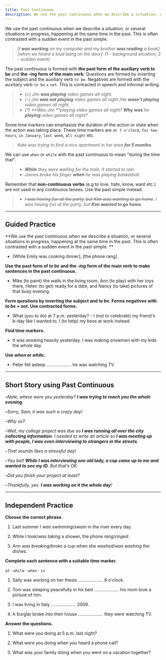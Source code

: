 ```yaml
---
title: Past Continuous
description: We use the past continuous when we describe a situation, or several situations in progress, happening at the same time in the past
---
```


We use the past continuous when we describe a situation, or several situations in progress, happening at the same time in the past. This is often contrasted with a sudden event in the past simple.

> _[I **was working** on my computer and my brother **was reading** a book] [when we heard a loud bang on the door]._ (1 - background situation; 2 - sudden event)

The past continuous is formed with **the past form of the auxiliary verb to be** and **the -ing form of the main verb**. Questions are formed by inverting the subject and the auxiliary verb `to be`. Negatives are formed with the auxiliary verb `to be` + `not`. This is contracted in speech and informal writing.

> - _(+) Jim **was playing** video games all night._
> - _(-) Jim **was not playing** video games all night./He **wasn't playing** video games all night._
> - _(?) **Was Jim **playing video games all night? **Why was** he **playing** video games all night?_

Some time markers can emphasize the duration of the action or state when the action was taking place. These time markers are `at 7 o'clock`, `for two hours`, `in January`, `last week`, `all night` etc.

> _Kate was trying to find a nice apartment in her area **for 5 months**._

We can use `when` or `while` with the past continuous to mean "during the time that".

> - _**While** they were waiting for the train, it started to rain._
> - _James broke his finger **when** he was playing basketball._

Remember that **non-continuous verbs** (e.g to love, hate, know, want etc.) are not used in any continuous tenses. Use the past simple instead.

> - _~~I was having fun at the party, but Kim was wanting to go home~~. I was having fun at the party, but **Kim wanted to go home**._

---

## Guided Practice

**We use the past continuous when we describe a situation, or several situations in progress, happening at the same time in the past. This is often contrasted with a sudden event in the past simple. **

- [While Emily was cooking dinner], [the phone rang]. <InfoTooltip label="[1] - background event; [2] - sudden event" />

**Use the past form of _to be_ and the _-ing_ form of the main verb to make sentences in the past continuous.**

- Mike (to paint) the walls in the living room, Ann (to play) with her toys there, Helen (to get) ready for a date, and Nancy (to take) pictures of that busy evening. <InfoTooltip label="Mike was painting the walls in the living room, Ann was playing with her toys there, Helen was getting ready for a date, and Nancy was taking pictures of that busy evening." />

**Form questions by inverting the subject and _to be_. Forms negatives with _to be_ + _not_. Use contracted forms.**

- What (you to do) at 7 p.m. yesterday? - I (not to celebrate) my friend's b-day like I wanted to. I (to help) my boss at work instead. <InfoTooltip label="What were you doing at 7 p.m. yesterday? - I wasn't celebrate my friend's b-day like I wanted to. I was helping my boss at work instead." />

**Find time markers.**

- It was snowing heavily yesterday. I was making snowmen with my kids the whole day. <InfoTooltip label="yesterday, the whole day" />

**Use _when_ or _while_.**

- Peter fell asleep .................... he was watching TV. <InfoTooltip label="when" />

---

## Short Story using Past Continuous

–_Nate, where were you yesterday? **I was trying to reach you the whole evening**._

–_Sorry, Sam, it was such a crazy day!_

–_Why so?_

–_Well, my college project was due so **I was running all over the city collecting information**. I needed to write an article so **I was meeting up with people, I was even interviewing to strangers in the streets**._

–_That sounds likes a stressful day!_

–_You bet! **While I was interviewing one old lady, a cop came up to me and wanted to see my ID**. But that’s OK._

–_Did you finish your project at least?_

–_Thankfully, yes. **I was working on it the whole day**!_

---

## Independent Practice

**Choose the correct phrase.**

1. Last summer I _was swimming_/_swam_ in the river every day. <InfoTooltip label="was swimming" />

2. While I _took_/_was taking_ a shower, the phone _rang_/_ringed_. <InfoTooltip label="was taking, rang" />

3. Ann _was breaking_/_broke_ a cup when she _washed_/_was washing_ the dishes. <InfoTooltip label="broke, was washing" />

**Complete each sentence with a suitable time marker.**

`at` · `while` · `when` · `in`

1. Sally was working on her thesis .................... 8 o'clock. <InfoTooltip label="at" />

2. Tom was sleeping peacefully in his bed .................... his mom took a picture of him. <InfoTooltip label="when" />

3. I was living in Italy .................... 2009. <InfoTooltip label="in" />

4. A burglar broke into their house .................... they were watching TV. <InfoTooltip label="while" />

**Answer the questions.**

1. What were you doing at 5 p.m. last night? <InfoTooltip label="I was watching a movie with my friends." />

2. What were you doing when you heard a phone call? <InfoTooltip label="I was having a bath when I heard a phone call." />

3. What was your family doing when you went on a vacation together? <InfoTooltip label="My family was spending time at the beach when we went on a vacation together." />
